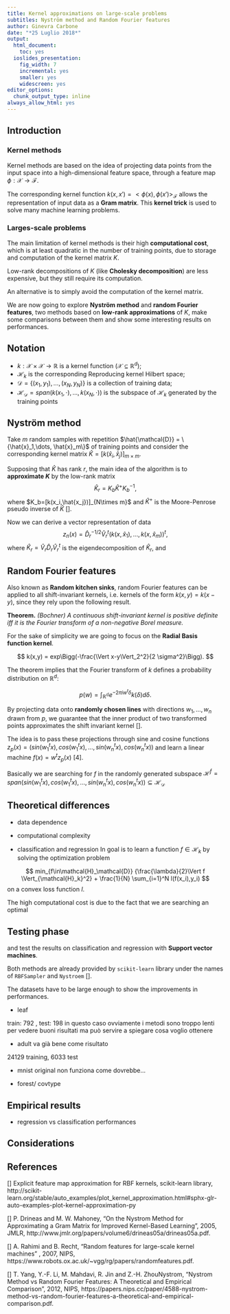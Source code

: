 ```yaml
---
title: Kernel approximations on large-scale problems
subtitles: Nyström method and Random Fourier features
author: Ginevra Carbone
date: "*25 Luglio 2018*"
output:
  html_document:
    toc: yes
  ioslides_presentation:
    fig_width: 7
    incremental: yes
    smaller: yes
    widescreen: yes
editor_options:
  chunk_output_type: inline
always_allow_html: yes
---
```


          
## Introduction 

### Kernel methods

<!-- non posso spiegare pure cosa sono i kernel mthods... in caso lo faccio alla fine, vado in medias res intanto -->

Kernel methods are based on the idea of projecting data points from the input space into a high-dimensional feature space, through a feature map $\phi:\mathcal{X}\rightarrow\mathcal{F}$.

<!-- and searching for the optimal **separating hyperplane** in that feature space. -->

<!-- <img src="figures/kernel_trick.png" width=380> -->

The corresponding kernel function $k(x,x')=<\phi(x),\phi(x')>_{\mathcal{F}}$ 
allows the representation of input data as a **Gram matrix**. This **kernel trick** is used to solve many machine learning problems.


### Larges-scale problems

The main limitation of kernel methods is their high **computational cost**, which is at least quadratic in the number of training points, due to storage and computation of the kernel matrix $K$.

Low-rank decompositions of $K$ (like **Cholesky decomposition**) are less expensive, but they still require its computation.

<!-- dire qualcosa di più su cholesky.. -->

An alternative is to simply avoid the computation of the kernel matrix. 

We are now going to explore **Nyström method** and **random Fourier features**, two methods based on **low-rank approximations** of $K$, make some comparisons between them and show some interesting results on performances.

## Notation

- $k:\mathcal{X}\times\mathcal{X}\rightarrow \mathbb{R}$ is a kernel function ($\mathcal{X}\subseteq \mathbb{R}^d$);
- $\mathcal{H}_k$ is the corresponding Reproducing kernel Hilbert space;
- $\mathcal{D}=\{(x_1,y_1),\dots,(x_N,y_N)\}$ is a collection of training data;
- $\mathcal{H}_{\mathcal{D}}=span(k(x_1,\cdot),\dots,k(x_N,\cdot))$ is the subspace of $\mathcal{H}_k$ generated by the training points





## Nyström method

Take $m$ random samples with repetition $\hat{\mathcal{D}} = \{\hat{x}_1,\dots, \hat{x}_m\}$ of training points and consider the corresponding kernel matrix $\hat{K} = [k(\hat{x}_i,\hat{x}_j)]_{m\times m}$.

Supposing that $\hat{K}$ has rank $r$, the main idea of the algorithm is to **approximate $K$** by the low-rank matrix 
$$
{\hat{K}}_r = K_b \hat{K}^+ {K_b}^{-1},
$$
where $K_b=[k(x_i,\hat{x_j})]_{N\times m}$ and $\hat{K}^+$ is the Moore-Penrose pseudo inverse of $\hat{K}$ [].

<!-- storage and computational complexity reduce to $O(Nm)$ and $O(Nm^2)$ respectively. -->

Now we can derive a vector representation of data 
$$
z_n(x) = \hat{D}^{-1/2}_r \hat{V}^t_r (k(x,\hat{x}_1),\dots,k(x,\hat{x}_m))^t,
$$
where $\hat{K}_r=\hat{V}_r\hat{D}_r\hat{V}_r^t$ is the eigendecomposition of $\hat{K}_r$, and 

## Random Fourier features

Also known as **Random kitchen sinks**, random Fourier features can be applied to all shift-invariant kernels, i.e. kernels of the form  $k(x,y)= k(x-y)$, since they rely upon the following result.

**Theorem.** *(Bochner) A continuous shift-invariant kernel is positive definite iff it is the Fourier transform of a non-negative Borel measure.*

For the sake of simplicity we are going to focus on the **Radial Basis function kernel**.

$$
k(x,y) = exp\Bigg(-\frac{\Vert x-y\Vert_2^2}{2 \sigma^2}\Bigg).
$$

The theorem implies that the Fourier transform of $k$ defines a probability distribution on $\mathbb{R}^d$:

$$
p(w)=\int_{\mathbb{R^d}}e^{-2\pi i w^t \delta} k(\delta) d\delta.
$$

By projecting data onto **randomly chosen lines** with directions $w_1,\dots,w_n$ drawn from $p$, we guarantee that the inner product of two transformed points approximates the shift invariant kernel [].

The idea is to pass these projections through sine and cosine functions $z_p(x)=(sin(w_1^t x),cos(w_1^t x), \dots, sin(w_n^t x), cos(w_n^t x))$ and learn a linear machine $f(x)=w^t z_p(x)$ [4].

Basically we are searching for $f$ in the randomly generated subspace $\mathcal{H}^f=span(sin(w_1^t x),cos(w_1^t x), \dots, sin(w_n^t x), cos(w_n^t x))\subseteq \mathcal{H}_{\mathcal{D}}$ 
<!-- qui mettere immagine pag. 3 articolo 3 -->

## Theoretical differences

- data dependence
- computational complexity

- classification and regression
In goal is to learn a function $f \in \mathcal{H}_k$ by solving the optimization problem 

$$
min_{f\in\mathcal{H}_\mathcal{D}} {\frac{\lambda}{2}\Vert f \Vert_{\mathcal{H}_k}^2} + \frac{1}{N} \sum_{i=1}^N l(f(x_i),y_i)
$$
on a convex loss function $l$.

The high computational cost is due to the fact that we are searching an optimal 



## Testing phase


and test the results on classification and regression with **Support vector machines**.

<!-- faccio anche regressione? -->

Both methods are already provided by `scikit-learn` library under the names of `RBFSampler` and `Nystroem` [].



The datasets have to be large enough to show the improvements in performances.

- leaf 

train: 792 , test: 198
in questo caso ovviamente i metodi sono troppo lenti per vedere buoni risultati ma può servire a spiegare cosa voglio ottenere

- adult va già bene come risultato

24129 training, 6033 test



- mnist original non funziona come dovrebbe...

- forest/ covtype

## Empirical results

- regression vs classification performances

## Considerations


## References

[] Explicit feature map approximation for RBF kernels, scikit-learn library, http://scikit-learn.org/stable/auto_examples/plot_kernel_approximation.html#sphx-glr-auto-examples-plot-kernel-approximation-py 

[] P. Drineas and M. W. Mahoney, "On the Nystrom Method for Approximating a Gram Matrix for Improved Kernel-Based Learning", 2005, JMLR,
http://www.jmlr.org/papers/volume6/drineas05a/drineas05a.pdf.

[] A. Rahimi and B. Recht, "Random features for large-scale kernel machines" , 2007, NIPS, https://www.robots.ox.ac.uk/~vgg/rg/papers/randomfeatures.pdf.


[] T. Yang, Y.-F. Li, M. Mahdavi, R. Jin and Z.-H. ZhouNystrom, "Nystrom Method vs Random Fourier Features: A Theoretical and Empirical Comparison", 2012, NIPS, https://papers.nips.cc/paper/4588-nystrom-method-vs-random-fourier-features-a-theoretical-and-empirical-comparison.pdf.









